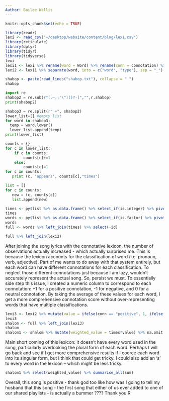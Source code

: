 ```yaml
---
Author: Bailee Wallis
---
```


```r
knitr::opts_chunk$set(echo = TRUE)
```

```r
library(readr)
lexi <- read_csv("~/desktop/website/content/blog/lexi.csv")
library(reticulate)
library(dplyr)
library(tidyr)
library(tidyverse)
lexi
lexi1 <- lexi %>% rename(word = Word) %>% rename(conn = connotation) %>% glimpse()
lexi2 <- lexi1 %>% separate(word, into = c("word", "type"), sep = "_") %>% mutate_if(is.character, as.factor) %>% glimpse()
```

```r
shabop <- paste(read_lines("shabop.txt"), collapse = " ")
shabop
```

```python
import re
shabop2 = re.sub(r"[.—,;'\")()?-]","",r.shabop)
print(shabop2)
```

```python
shabop3 = re.split(r" +", shabop2)
lower_list=[] #empty list
for word in shabop3:
  temp = word.lower()
  lower_list.append(temp)
print(lower_list)
```

```python
counts = {}
for c in lower_list:
    if c in counts:
        counts[c]+=1
    else:
        counts[c]=1
for c in counts:
   print (c, 'appears', counts[c],"times")
```


```python
list = []
for c in counts:
   new = (c, counts[c])
   list.append(new)
```


```r
times <- py$list %>% as.data.frame() %>% select_if(is.integer) %>% pivot_longer(contains(c("X")), names_to = "name", values_to = "times") %>% mutate(id = row_number()) %>% select(-name)
times
words <- py$list %>% as.data.frame() %>% select_if(is.factor) %>% pivot_longer(contains(c("X")), names_to = "name", values_to = "word") %>% mutate(id = row_number()) %>% select(-name)
words
full <- words %>% left_join(times) %>% select(-id)
```

```r
full %>% left_join(lexi2)
```
After joining the song lyrics with the connotative lexicon, the number of observations actually increased - which actually surprised me. This is because the lexicon accounts for the classification of word (i.e. pronoun, verb, adjective). Part of me wants to do away with that system entirely, but each word can have different connotations for each classification. To neglect those different connotations just because I am lazy, wouldn't accurately represent the actual song. So, persist we must. To essentially side step this issue, I created a numeric column to correspond to each connotation: +1 for a positive connotation, -1 for negative, and 0 for a neutral connotation. By taking the average of these values for each word, I get a more comprehensive connotation score without over-representing words that have multiple classifications.

```r
lexi3 <- lexi2 %>% mutate(value = ifelse(conn == "positive", 1, ifelse(conn == "negative", -1, 0))) %>% select(-conn) %>% group_by(word) %>%  summarise_at(vars(-type), funs(mean(., na.rm=TRUE))) %>% mutate_if(is.integer, as.double)
lexi3 
shalom <- full %>% left_join(lexi3)
shalom
shalom1 <- shalom %>% mutate(weighted_value = times*value) %>% na.omit
```
Main short coming of this lexicon: it doesn't have every word used in the song, particularly overlooking the plural form of each word. Perhaps I will go back and see if I get more comprehensive results if I coerce each word into its singular form, but I think that could get tricky. I could also add an 's' to every word in the lexicon -- which might be less tricky.

```r
shalom1 %>% select(weighted_value) %>% summarise_all(sum)
```

Overall, this song is positive - thank god too like how was I going to tell my husband that this song - the first song that either of us ever added to one of our shared playlists - is actually a bummer ???? Thank you R

